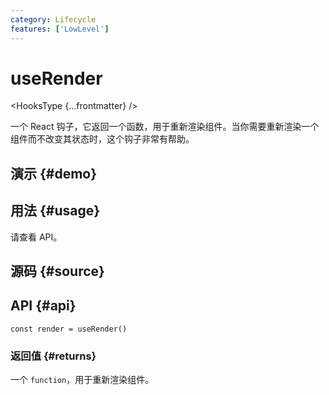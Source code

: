 ```yaml
---
category: Lifecycle
features: ['LowLevel']
---
```


# useRender


<HooksType {...frontmatter} />

一个 React 钩子，它返回一个函数，用于重新渲染组件。当你需要重新渲染一个组件而不改变其状态时，这个钩子非常有帮助。

## 演示 \{#demo}


<App />

## 用法 \{#usage}

请查看 API。

## 源码 \{#source}


<Source />

## API \{#api}

```tsx
const render = useRender()
```

### 返回值 \{#returns}

一个 `function`，用于重新渲染组件。
